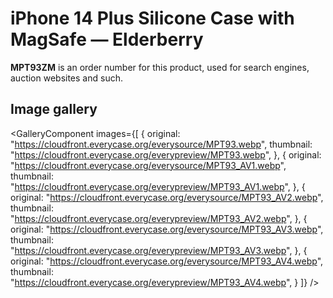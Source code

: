 
# iPhone 14 Plus Silicone Case with MagSafe — Elderberry

<Callout type='info' emoji='👉🏻'>**MPT93ZM** is an order number for this product, used for search engines, auction websites and such.</Callout>

## Image gallery

<GalleryComponent
    images={[
      {
        original: "https://cloudfront.everycase.org/everysource/MPT93.webp",
        thumbnail: "https://cloudfront.everycase.org/everypreview/MPT93.webp",
      },
      {
        original: "https://cloudfront.everycase.org/everysource/MPT93_AV1.webp",
        thumbnail: "https://cloudfront.everycase.org/everypreview/MPT93_AV1.webp",
      },
      {
        original: "https://cloudfront.everycase.org/everysource/MPT93_AV2.webp",
        thumbnail: "https://cloudfront.everycase.org/everypreview/MPT93_AV2.webp",
      },
      {
        original: "https://cloudfront.everycase.org/everysource/MPT93_AV3.webp",
        thumbnail: "https://cloudfront.everycase.org/everypreview/MPT93_AV3.webp",
      },
      {
        original: "https://cloudfront.everycase.org/everysource/MPT93_AV4.webp",
        thumbnail: "https://cloudfront.everycase.org/everypreview/MPT93_AV4.webp",
      }
    ]}
  />
